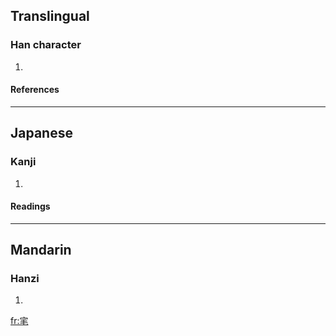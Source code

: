 ==Translingual==
===Han character===
{{Han char|rn=40|rad=宀|as=04|sn=7|four=3071<sub>4</sub>|canj=十竹手山 (JHQU)}}
# {{defn|Han|sort=宀04}}
====References====
{{Han ref|kx=0283.051|dkj=07093|hdz=20916.070|uh=5B92|ud=23442|bh=CABD|bd=51901}}
----
==Japanese==
===Kanji===
{{ja-kanji|grade=|rs=宀04}}
# {{defn|Japanese}} 
====Readings====
{{ja-readings|on=[[ちゅん]] (chun)|kun=}}
----
==Mandarin==
===Hanzi===
{{cmn-hanzi|pin=[[zhūn]] (zhun1)|wg=chun<sup>1</sup>}}
# {{defn|Mandarin}}

[[fr:宒]]